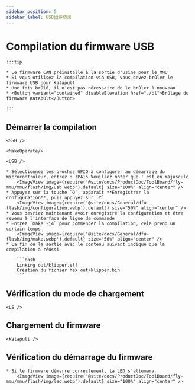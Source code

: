 ```yaml
---
sidebar_position: 5
sidebar_label: USB固件烧录
---
```





# Compilation du firmware USB

    :::tip

    * Le firmware CAN préinstallé à la sortie d'usine pour le MMU
    * Si vous utilisez la compilation via USB, vous devez brûler le firmware USB pour Katapult
    * Une fois brûlé, il n'est pas nécessaire de le brûler à nouveau
    * <Button variant="contained" disableElevation href="./bl">Brûlage du firmware Katapult</Button>

    :::

## Démarrer la compilation

    <SSH />

    <MakeOperate/>

    <USB />

    * Sélectionnez les broches GPIO à configurer au démarrage du microcontrôleur, entrez : !PA15 Veuillez noter que ! est en majuscule
        <ImageView image={require('@site/docs/ProductDoc/ToolBoard/fly-mmu/mmu/flash/img/usb.webp').default} size="100%" align="center" />
    * Appuyez sur la touche `Q`, apparaît **Enregistrer la configuration**, puis appuyez sur `Y`
        <ImageView image={require('@site/docs/General/dfu-flash/img/configuration.webp').default} size="50%" align="center" />
    * Vous devriez maintenant avoir enregistré la configuration et être revenu à l'interface de ligne de commande
    * Entrez `make -j4` pour commencer la compilation, cela prend un certain temps
        <ImageView image={require('@site/docs/General/dfu-flash/img/make.webp').default} size="50%" align="center" />
    * La fin de la sortie avec le contenu suivant indique que la compilation a réussi

        ```bash
        Linking out/klipper.elf
        Création du fichier hex out/klipper.bin
        ```

## Vérification du mode de chargement

    <LS />


## Chargement du firmware
    
    <Katapult />

## Vérification du démarrage du firmware

    * Si le firmware démarre correctement, la LED s'allumera
        <ImageView image={require('@site/docs/ProductDoc/ToolBoard/fly-mmu/mmu/flash/img/led.webp').default} size="100%" align="center" />
